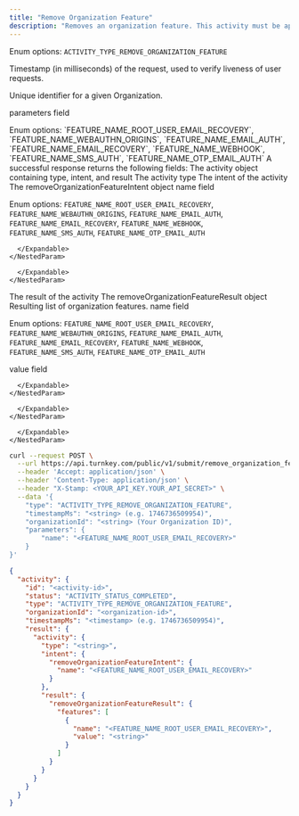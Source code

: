 ```yaml
---
title: "Remove Organization Feature"
description: "Removes an organization feature. This activity must be approved by the current root quorum."
---
```



<EndpointPath type="submit" path="remove_organization_feature" />

<Authorizations />

<H3Bordered text="Body" />

<ParamField body="type" type="enum<string>" required={true}>

Enum options: `ACTIVITY_TYPE_REMOVE_ORGANIZATION_FEATURE`
</ParamField>

<ParamField body="timestampMs" type="string" required={true}>

Timestamp (in milliseconds) of the request, used to verify liveness of user requests.
</ParamField>

<ParamField body="organizationId" type="string" required={true}>

Unique identifier for a given Organization.
</ParamField>

<ParamField body="parameters" type="object" required={true} path="parameters">
  <p>parameters field</p>
  <Expandable title="details">
    <NestedParam parentKey="parameters" childKey="name" type="enum<string>" required={true} default="">
    Enum options: `FEATURE_NAME_ROOT_USER_EMAIL_RECOVERY`, `FEATURE_NAME_WEBAUTHN_ORIGINS`, `FEATURE_NAME_EMAIL_AUTH`, `FEATURE_NAME_EMAIL_RECOVERY`, `FEATURE_NAME_WEBHOOK`, `FEATURE_NAME_SMS_AUTH`, `FEATURE_NAME_OTP_EMAIL_AUTH`
    </NestedParam>
  </Expandable>
</ParamField>

<H3Bordered text="Response" />
A successful response returns the following fields:

<ResponseField name="activity" type="object" required={true}>
  The activity object containing type, intent, and result
  <Expandable title="activity details">
    <NestedParam parentKey="activity" childKey="type" type="string" required={true}>
The activity type
</NestedParam>
<NestedParam parentKey="activity" childKey="intent" type="object" required={true}>
      The intent of the activity
      <Expandable title="intent details">
        <NestedParam parentKey="activity.intent" childKey="removeOrganizationFeatureIntent" type="object" required={true}>
      The removeOrganizationFeatureIntent object
      <Expandable title="removeOrganizationFeatureIntent details">
        <NestedParam parentKey="activity.intent.removeOrganizationFeatureIntent" childKey="name" type="enum" required={true}>
name field
  
Enum options: `FEATURE_NAME_ROOT_USER_EMAIL_RECOVERY`, `FEATURE_NAME_WEBAUTHN_ORIGINS`, `FEATURE_NAME_EMAIL_AUTH`, `FEATURE_NAME_EMAIL_RECOVERY`, `FEATURE_NAME_WEBHOOK`, `FEATURE_NAME_SMS_AUTH`, `FEATURE_NAME_OTP_EMAIL_AUTH`

</NestedParam>

      </Expandable>
    </NestedParam>

      </Expandable>
    </NestedParam>
<NestedParam parentKey="activity" childKey="result" type="object" required={true}>
      The result of the activity
      <Expandable title="result details">
        <NestedParam parentKey="activity.result" childKey="removeOrganizationFeatureResult" type="object" required={true}>
      The removeOrganizationFeatureResult object
      <Expandable title="removeOrganizationFeatureResult details">
        <NestedParam parentKey="activity.result.removeOrganizationFeatureResult" childKey="features" type="array" required={true}>
      Resulting list of organization features.
      <Expandable title="features details">
        <NestedParam parentKey="activity.result.removeOrganizationFeatureResult.features" childKey="name" type="enum" required={false}>
name field
  
Enum options: `FEATURE_NAME_ROOT_USER_EMAIL_RECOVERY`, `FEATURE_NAME_WEBAUTHN_ORIGINS`, `FEATURE_NAME_EMAIL_AUTH`, `FEATURE_NAME_EMAIL_RECOVERY`, `FEATURE_NAME_WEBHOOK`, `FEATURE_NAME_SMS_AUTH`, `FEATURE_NAME_OTP_EMAIL_AUTH`

</NestedParam>
<NestedParam parentKey="activity.result.removeOrganizationFeatureResult.features" childKey="value" type="string" required={false}>
value field
</NestedParam>

      </Expandable>
    </NestedParam>

      </Expandable>
    </NestedParam>

      </Expandable>
    </NestedParam>

  </Expandable>
</ResponseField>

<RequestExample>

```bash cURL
curl --request POST \
  --url https://api.turnkey.com/public/v1/submit/remove_organization_feature \
  --header 'Accept: application/json' \
  --header 'Content-Type: application/json' \
  --header "X-Stamp: <YOUR_API_KEY.YOUR_API_SECRET>" \
  --data '{
    "type": "ACTIVITY_TYPE_REMOVE_ORGANIZATION_FEATURE",
    "timestampMs": "<string> (e.g. 1746736509954)",
    "organizationId": "<string> (Your Organization ID)",
    "parameters": {
        "name": "<FEATURE_NAME_ROOT_USER_EMAIL_RECOVERY>"
    }
}'
```

</RequestExample>

<ResponseExample>

```json 200
{
  "activity": {
    "id": "<activity-id>",
    "status": "ACTIVITY_STATUS_COMPLETED",
    "type": "ACTIVITY_TYPE_REMOVE_ORGANIZATION_FEATURE",
    "organizationId": "<organization-id>",
    "timestampMs": "<timestamp> (e.g. 1746736509954)",
    "result": {
      "activity": {
        "type": "<string>",
        "intent": {
          "removeOrganizationFeatureIntent": {
            "name": "<FEATURE_NAME_ROOT_USER_EMAIL_RECOVERY>"
          }
        },
        "result": {
          "removeOrganizationFeatureResult": {
            "features": [
              {
                "name": "<FEATURE_NAME_ROOT_USER_EMAIL_RECOVERY>",
                "value": "<string>"
              }
            ]
          }
        }
      }
    }
  }
}
```

</ResponseExample>
